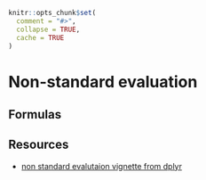 ```r
knitr::opts_chunk$set(
  comment = "#>",
  collapse = TRUE,
  cache = TRUE
)
```
# Non-standard evaluation

## Formulas

## Resources

* [non standard evalutaion vignette from dplyr](* [forcats 0.1 on RStudio blog](https://blog.rstudio.org/2016/08/31/forcats-0-1-0/))
